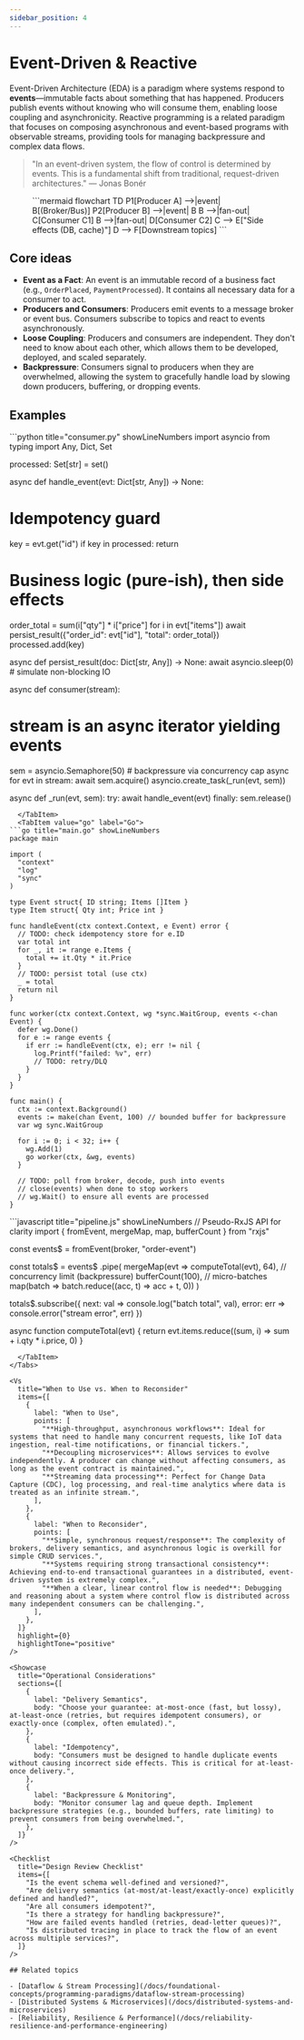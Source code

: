 ```yaml
---
sidebar_position: 4
---
```


# Event-Driven & Reactive

Event-Driven Architecture (EDA) is a paradigm where systems respond to **events**—immutable facts about something that has happened. Producers publish events without knowing who will consume them, enabling loose coupling and asynchronicity. Reactive programming is a related paradigm that focuses on composing asynchronous and event-based programs with observable streams, providing tools for managing backpressure and complex data flows.

> "In an event-driven system, the flow of control is determined by events. This is a fundamental shift from traditional, request-driven architectures."
> — Jonas Bonér


<Figure caption="A typical event-driven topology with producers, a broker, and consumers.">
```mermaid
flowchart TD
  P1[Producer A] -->|event| B[(Broker/Bus)]
  P2[Producer B] -->|event| B
  B -->|fan-out| C[Consumer C1]
  B -->|fan-out| D[Consumer C2]
  C --> E["Side effects (DB, cache)"]
  D --> F[Downstream topics]
```
</Figure>

## Core ideas

- **Event as a Fact**: An event is an immutable record of a business fact (e.g., `OrderPlaced`, `PaymentProcessed`). It contains all necessary data for a consumer to act.
- **Producers and Consumers**: Producers emit events to a message broker or event bus. Consumers subscribe to topics and react to events asynchronously.
- **Loose Coupling**: Producers and consumers are independent. They don't need to know about each other, which allows them to be developed, deployed, and scaled separately.
- **Backpressure**: Consumers signal to producers when they are overwhelmed, allowing the system to gracefully handle load by slowing down producers, buffering, or dropping events.



## Examples

<Tabs groupId="lang" queryString>
  <TabItem value="python" label="Python">
```python title="consumer.py" showLineNumbers
import asyncio
from typing import Any, Dict, Set

processed: Set[str] = set()

async def handle_event(evt: Dict[str, Any]) -> None:
  # Idempotency guard
  key = evt.get("id")
  if key in processed:
    return

  # Business logic (pure-ish), then side effects
  order_total = sum(i["qty"] * i["price"] for i in evt["items"])
  await persist_result({"order_id": evt["id"], "total": order_total})
  processed.add(key)

async def persist_result(doc: Dict[str, Any]) -> None:
  await asyncio.sleep(0)  # simulate non-blocking IO

async def consumer(stream):
  # stream is an async iterator yielding events
  sem = asyncio.Semaphore(50)  # backpressure via concurrency cap
  async for evt in stream:
    await sem.acquire()
    asyncio.create_task(_run(evt, sem))

async def _run(evt, sem):
  try:
    await handle_event(evt)
  finally:
    sem.release()
```
  </TabItem>
  <TabItem value="go" label="Go">
```go title="main.go" showLineNumbers
package main

import (
  "context"
  "log"
  "sync"
)

type Event struct{ ID string; Items []Item }
type Item struct{ Qty int; Price int }

func handleEvent(ctx context.Context, e Event) error {
  // TODO: check idempotency store for e.ID
  var total int
  for _, it := range e.Items {
    total += it.Qty * it.Price
  }
  // TODO: persist total (use ctx)
  _ = total
  return nil
}

func worker(ctx context.Context, wg *sync.WaitGroup, events <-chan Event) {
  defer wg.Done()
  for e := range events {
    if err := handleEvent(ctx, e); err != nil {
      log.Printf("failed: %v", err)
      // TODO: retry/DLQ
    }
  }
}

func main() {
  ctx := context.Background()
  events := make(chan Event, 100) // bounded buffer for backpressure
  var wg sync.WaitGroup

  for i := 0; i < 32; i++ {
    wg.Add(1)
    go worker(ctx, &wg, events)
  }

  // TODO: poll from broker, decode, push into events
  // close(events) when done to stop workers
  // wg.Wait() to ensure all events are processed
}
```
  </TabItem>
  <TabItem value="node" label="Node.js (RxJS)">
```javascript title="pipeline.js" showLineNumbers
// Pseudo-RxJS API for clarity
import { fromEvent, mergeMap, map, bufferCount } from "rxjs"

const events$ = fromEvent(broker, "order-event")

const totals$ = events$
  .pipe(
    mergeMap(evt => computeTotal(evt), 64), // concurrency limit (backpressure)
    bufferCount(100), // micro-batches
    map(batch => batch.reduce((acc, t) => acc + t, 0))
  )

totals$.subscribe({
  next: val => console.log("batch total", val),
  error: err => console.error("stream error", err)
})

async function computeTotal(evt) {
  return evt.items.reduce((sum, i) => sum + i.qty * i.price, 0)
}
```
  </TabItem>
</Tabs>

<Vs
  title="When to Use vs. When to Reconsider"
  items={[
    {
      label: "When to Use",
      points: [
        "**High-throughput, asynchronous workflows**: Ideal for systems that need to handle many concurrent requests, like IoT data ingestion, real-time notifications, or financial tickers.",
        "**Decoupling microservices**: Allows services to evolve independently. A producer can change without affecting consumers, as long as the event contract is maintained.",
        "**Streaming data processing**: Perfect for Change Data Capture (CDC), log processing, and real-time analytics where data is treated as an infinite stream.",
      ],
    },
    {
      label: "When to Reconsider",
      points: [
        "**Simple, synchronous request/response**: The complexity of brokers, delivery semantics, and asynchronous logic is overkill for simple CRUD services.",
        "**Systems requiring strong transactional consistency**: Achieving end-to-end transactional guarantees in a distributed, event-driven system is extremely complex.",
        "**When a clear, linear control flow is needed**: Debugging and reasoning about a system where control flow is distributed across many independent consumers can be challenging.",
      ],
    },
  ]}
  highlight={0}
  highlightTone="positive"
/>

<Showcase
  title="Operational Considerations"
  sections={[
    {
      label: "Delivery Semantics",
      body: "Choose your guarantee: at-most-once (fast, but lossy), at-least-once (retries, but requires idempotent consumers), or exactly-once (complex, often emulated).",
    },
    {
      label: "Idempotency",
      body: "Consumers must be designed to handle duplicate events without causing incorrect side effects. This is critical for at-least-once delivery.",
    },
    {
      label: "Backpressure & Monitoring",
      body: "Monitor consumer lag and queue depth. Implement backpressure strategies (e.g., bounded buffers, rate limiting) to prevent consumers from being overwhelmed.",
    },
  ]}
/>

<Checklist
  title="Design Review Checklist"
  items={[
    "Is the event schema well-defined and versioned?",
    "Are delivery semantics (at-most/at-least/exactly-once) explicitly defined and handled?",
    "Are all consumers idempotent?",
    "Is there a strategy for handling backpressure?",
    "How are failed events handled (retries, dead-letter queues)?",
    "Is distributed tracing in place to track the flow of an event across multiple services?",
  ]}
/>

## Related topics

- [Dataflow & Stream Processing](/docs/foundational-concepts/programming-paradigms/dataflow-stream-processing)
- [Distributed Systems & Microservices](/docs/distributed-systems-and-microservices)
- [Reliability, Resilience & Performance](/docs/reliability-resilience-and-performance-engineering)

